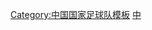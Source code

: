 {{National squad
 | name      = 2008年世界盃五人制足球賽中国参赛名单
 | bg        = #EE1C25
 | fg        = yellow
 | bordercolor = yellow
 | country   = CHN
 | team link = 中国国家室内足球队
 | title     = 中国队参赛名单
 | flag      = the People's Republic of China
 | comp link = 世界杯五人制足球赛
 | comp      = 2008年世界盃五人制足球賽（第19名）
 | p1        = 郑涛 <small>([[隊長 (足球)|隊長]])</small>
 | p2        = 梁爽
 | p3        = 王玮
 | p4        = 黄鹤
 | p5        = 李建
 | p6        = 张习
 | p7        = 张炯
 | p8        = 刘信义
 | p9        = 张啸
 | p10        = 吴卓希
 | p11        = 陈方晶
 | p12        = 李欣
 | p13        = 胡杰
 | p14        = 田磊
 | coach     = {{flagicon|BRA}} Farinha
}}<noinclude>
[[Category:中国国家足球队模板]]
[[Category:中国国家足球队运动员|中]]
</noinclude>